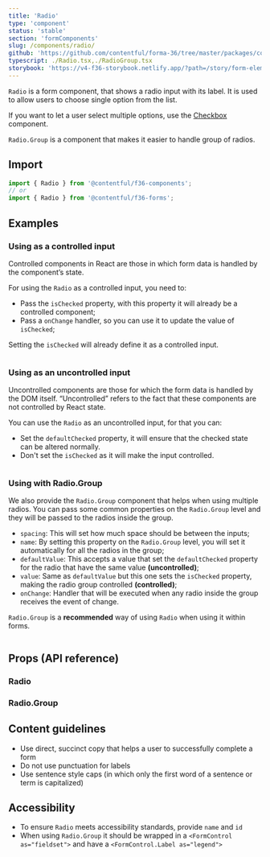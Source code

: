 ```yaml
---
title: 'Radio'
type: 'component'
status: 'stable'
section: 'formComponents'
slug: /components/radio/
github: 'https://github.com/contentful/forma-36/tree/master/packages/components/forms/src/Radio'
typescript: ./Radio.tsx,./RadioGroup.tsx
storybook: 'https://v4-f36-storybook.netlify.app/?path=/story/form-elements-radio--basic'
---
```


`Radio` is a form component, that shows a radio input with its label. It is used to allow users to choose single option from the list.

If you want to let a user select multiple options, use the [Checkbox](/components/checkbox) component.

`Radio.Group` is a component that makes it easier to handle group of radios.

## Import

```js static=true
import { Radio } from '@contentful/f36-components';
// or
import { Radio } from '@contentful/f36-forms';
```

## Examples

### Using as a controlled input

Controlled components in React are those in which form data is handled by the component’s state.

For using the `Radio` as a controlled input, you need to:

- Pass the `isChecked` property, with this property it will already be a controlled component;
- Pass a `onChange` handler, so you can use it to update the value of `isChecked`;

Setting the `isChecked` will already define it as a controlled input.

```jsx file=../../examples/RadioControlledExample.tsx

```

### Using as an uncontrolled input

Uncontrolled components are those for which the form data is handled by the DOM itself. “Uncontrolled” refers to the fact that these components are not controlled by React state.

You can use the `Radio` as an uncontrolled input, for that you can:

- Set the `defaultChecked` property, it will ensure that the checked state can be altered normally.
- Don't set the `isChecked` as it will make the input controlled.

```jsx file=../../examples/RadioUncontrolledExample.tsx

```

### Using with Radio.Group

We also provide the `Radio.Group` component that helps when using multiple radios. You can pass some common properties on the `Radio.Group` level and they will be passed to the radios inside the group.

- `spacing`: This will set how much space should be between the inputs;
- `name`: By setting this property on the `Radio.Group` level, you will set it automatically for all the radios in the group;
- `defaultValue`: This accepts a value that set the `defaultChecked` property for the radio that have the same value **(uncontrolled)**;
- `value`: Same as `defaultValue` but this one sets the `isChecked` property, making the radio group controlled **(controlled)**;
- `onChange`: Handler that will be executed when any radio inside the group receives the event of change.

`Radio.Group` is a **recommended** way of using `Radio` when using it within forms.

```jsx file=../../examples/RadioGroupExample.tsx

```

## Props (API reference)

### Radio

<PropsTable of="Radio" />

### Radio.Group

<PropsTable of="RadioGroup" />

## Content guidelines

- Use direct, succinct copy that helps a user to successfully complete a form
- Do not use punctuation for labels
- Use sentence style caps (in which only the first word of a sentence or term is capitalized)

## Accessibility

- To ensure `Radio` meets accessibility standards, provide `name` and `id`
- When using `Radio.Group` it should be wrapped in a `<FormControl as="fieldset">` and have a `<FormControl.Label as="legend">`
